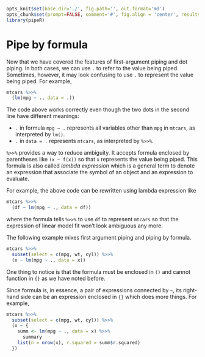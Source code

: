 ```r
opts_knit$set(base.dir='./', fig.path='', out.format='md')
opts_chunk$set(prompt=FALSE, comment='#', fig.align = 'center', results='markup')
library(pipeR)
```

# Pipe by formula

Now that we have covered the features of first-argument piping and dot piping. In both cases, we can use `.` to refer to the value being piped. Sometimes, however, it may look confusing to use `.` to represent the value being piped. For example,

```r
mtcars %>>%
  (lm(mpg ~ ., data = .))
```

The code above works correctly even though the two dots in the second line have different meanings:

* `.` in formula `mpg ~ .` represents all variables other than `mpg` in `mtcars`, as interpreted by `lm()`.
* `.` in `data = .` represents `mtcars`, as interpreted by `%>>%`.

`%>>%` provides a way to reduce ambiguity. It accepts formula enclosed by parentheses like `(x ~ f(x))` so that `x` represents the value being piped. This formula is also called *lambda expression* which is a general term to denote an expression that associate the symbol of an object and an expression to evaluate. 

For example, the above code can be rewritten using lambda expression like

```r
mtcars %>>%
  (df ~ lm(mpg ~ ., data = df))
```

where the formula tells `%>>%` to use `df` to represent `mtcars` so that the expression of linear model fit won't look ambiguous any more.

The following example mixes first argument piping and piping by formula.

```r
mtcars %>>%
  subset(select = c(mpg, wt, cyl)) %>>%
  (x ~ lm(mpg ~ ., data = x))
```

One thing to notice is that the formula must be enclosed in `()` and cannot function in `{}` as we have noted before.

Since formula is, in essence, a pair of expressions connected by `~`, its right-hand side can be an expression enclosed in `{}` which does more things. For example,

```r
mtcars %>>%
  subset(select = c(mpg, wt, cyl)) %>>%
  (x ~ {
    summ <- lm(mpg ~ ., data = x) %>>%
      summary
    list(n = nrow(x), r.squared = summ$r.squared)
  })
```

